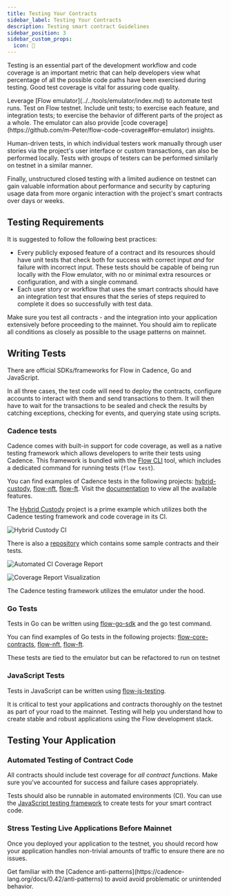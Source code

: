 ```yaml
---
title: Testing Your Contracts 
sidebar_label: Testing Your Contracts 
description: Testing smart contract Guidelines
sidebar_position: 3
sidebar_custom_props:
  icon: 📝 
---
```


Testing is an essential part of the development workflow and code coverage is an important metric that can help developers view what percentage of all the possible code paths have been exercised during testing.
Good test coverage is vital for assuring code quality.

<Callout type="success">
Leverage [Flow emulator](../../tools/emulator/index.md) to automate test runs. Test on Flow testnet. Include unit tests; to exercise each feature, and integration tests; to exercise the behavior of different parts of the project as a whole.
The emulator can also provide [code coverage](https://github.com/m-Peter/flow-code-coverage#for-emulator) insights.
</Callout>

Human-driven tests, in which individual testers work manually through user stories via the project's user interface or custom transactions, can also be performed locally. Tests with groups of testers can be performed similarly on testnet in a similar manner.

Finally, unstructured closed testing with a limited audience on testnet can gain valuable information about performance and security by capturing usage data from more organic interaction with the project's smart contracts over days or weeks.

## Testing Requirements

It is suggested to follow the following best practices:

- Every publicly exposed feature of a contract and its resources should have unit tests that check both for success with correct input _and_ for failure with incorrect input.
  These tests should be capable of being run locally with the Flow emulator, with no or minimal extra resources or configuration, and with a single command.
- Each user story or workflow that uses the smart contracts should have an integration test that ensures that the series of steps required to complete it does so successfully with test data.

Make sure you test all contracts - and the integration into your application extensively before proceeding to the mainnet.
You should aim to replicate all conditions as closely as possible to the usage patterns on mainnet.

## Writing Tests

There are official SDKs/frameworks for Flow in Cadence, Go and JavaScript.

In all three cases, the test code will need to deploy the contracts, configure accounts to interact with them and send transactions to them. It will then have to wait for the transactions to be sealed and check the results by catching exceptions, checking for events, and querying state using scripts.

### Cadence tests

Cadence comes with built-in support for code coverage, as well as a native testing framework which allows developers to write their tests using Cadence.
This framework is bundled with the [Flow CLI](../../tools/flow-cli/index.md) tool, which includes a dedicated command for running tests (`flow test`).

You can find examples of Cadence tests in the following projects: [hybrid-custody](https://github.com/onflow/hybrid-custody/tree/main/test), [flow-nft](https://github.com/onflow/flow-nft/tree/master/tests), [flow-ft](https://github.com/onflow/flow-ft/tree/master/tests).
Visit the [documentation](https://cadence-lang.org/docs/0.42/testing-framework) to view all the available features.

The [Hybrid Custody](https://github.com/onflow/hybrid-custody#readme) project is a prime example which utilizes both the Cadence testing framework and code coverage in its CI.

![Hybrid Custody CI](hybrid-custody-ci.png)

There is also a [repository](https://github.com/m-Peter/flow-code-coverage#readme) which contains some sample contracts and their tests.

![Automated CI Coverage Report](codecov-in-pr.png)

![Coverage Report Visualization](codecov-insights.png)

<Callout type="info">
The Cadence testing framework utilizes the emulator under the hood.
</Callout>

### Go Tests

Tests in Go can be written using [flow-go-sdk](https://github.com/onflow/flow-go-sdk) and the go test command.

You can find examples of Go tests in the following projects: [flow-core-contracts](https://github.com/onflow/flow-core-contracts/tree/master/lib/go/test), [flow-nft](https://github.com/onflow/flow-nft/tree/master/lib/go/test), [flow-ft](https://github.com/onflow/flow-ft/tree/master/lib/go/test).

<Callout type="info">
These tests are tied to the emulator but can be refactored to run on testnet
</Callout>

### JavaScript Tests

Tests in JavaScript can be written using [flow-js-testing](https://github.com/onflow/flow-js-testing).

It is critical to test your applications and contracts thoroughly on the testnet as part of your road to the mainnet. Testing will help you understand how to create stable and robust applications using the Flow development stack.

## Testing Your Application

### Automated Testing of Contract Code

All contracts should include test coverage for _all contract functions_. Make sure you've accounted for success and failure cases appropriately.

Tests should also be runnable in automated environments (CI). You can use the [JavaScript testing framework](https://github.com/onflow/flow-js-testing) to create tests for your smart contract code.

### Stress Testing Live Applications Before Mainnet

Once you deployed your application to the testnet, you should record how your application handles non-trivial amounts of traffic to ensure there are no issues.

<Callout type="success">
Get familiar with the [Cadence anti-patterns](https://cadence-lang.org/docs/0.42/anti-patterns) to avoid avoid problematic or unintended behavior.
</Callout>